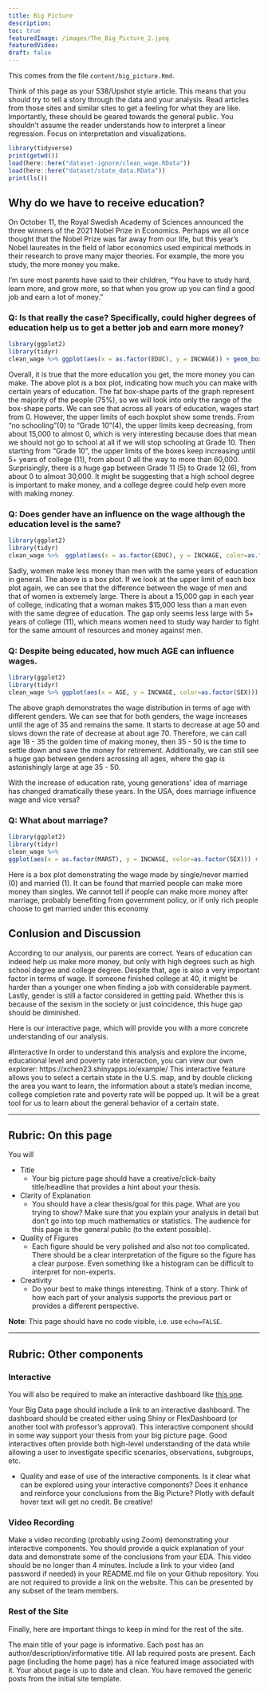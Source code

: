 ```yaml
---
title: Big Picture
description:
toc: true
featuredImage: /images/The_Big_Picture_2.jpeg
featuredVideo:
draft: false
---
```


This comes from the file `content/big_picture.Rmd`.

Think of this page as your 538/Upshot style article. This means that you should try to tell a story through the data and your analysis. Read articles from those sites and similar sites to get a feeling for what they are like. Importantly, these should be geared towards the general public. You shouldn't assume the reader understands how to interpret a linear regression. Focus on interpretation and visualizations.

```r
library(tidyverse)
print(getwd())
load(here::here("dataset-ignore/clean_wage.RData"))
load(here::here("dataset/state_data.RData"))
print(ls())
```

## Why do we have to receive education? 

On October 11, the Royal Swedish Academy of Sciences announced the three winners of the 2021 Nobel Prize in Economics. Perhaps we all once thought that the Nobel Prize was far away from our life, but this year's Nobel laureates in the field of labor economics used empirical methods in their research to prove many major theories. For example, the more you study, the more money you make.

I'm sure most parents have said to their children, "You have to study hard, learn more, and grow more, so that when you grow up you can find a good job and earn a lot of money."

### Q: Is that really the case? Specifically, could higher degrees of education help us to get a better job and earn more money?

```r
library(ggplot2)
library(tidyr)
clean_wage %>% ggplot(aes(x = as.factor(EDUC), y = INCWAGE)) + geom_boxplot()

```

Overall, it is true that the more education you get, the more money you can make. The above plot is a box plot, indicating how much you can make with certain years of education. The fat box-shape parts of the graph represent the majority of the people (75%), so we will look into only the range of the box-shape parts. We can see that across all years of education, wages start from 0. However, the upper limits of each boxplot show some trends. From  “no schooling”(0) to  “Grade 10”(4), the upper limits keep decreasing, from about 15,000 to almost 0, which is very interesting because does that mean we should not go to school at all if we will stop schooling at Grade 10. Then starting from “Grade 10”, the upper limits of the boxes keep increasing until 5+ years of college (11), from about 0 all the way to more than 60,000. Surprisingly, there is a huge gap between Grade 11 (5) to Grade 12 (6), from about 0 to almost 30,000. It might be suggesting that a high school degree is important to make money, and a college degree could help even more with making money.

### Q: Does gender have an influence on the wage although the education level is the same?

```r
library(ggplot2)
library(tidyr)
clean_wage %>%  ggplot(aes(x = as.factor(EDUC), y = INCWAGE, color=as.factor(SEX))) + geom_boxplot(outlier.shape = NA)

```

Sadly, women make less money than men with the same years of education in general. The above is a box plot. If we look at the upper limit of each box plot again, we can see that the difference between the wage of men and that of women is extremely large. There is about a 15,000 gap in each year of college, indicating that a woman makes $15,000 less than a man even with the same degree of education. The gap only seems less large with 5+ years of college (11), which means women need to study way harder to fight for the same amount of resources and money against men. 

### Q: Despite being educated, how much AGE can influence wages. 

```r
library(ggplot2)
library(tidyr)
clean_wage %>% ggplot(aes(x = AGE, y = INCWAGE, color=as.factor(SEX))) + geom_smooth()
```

The above graph demonstrates the wage distribution in terms of age with different genders. We can see that for both genders, the wage increases until the age of 35 and remains the same. It starts to decrease at age 50 and slows down the rate of decrease at about age 70. Therefore, we can call age 18 - 35 the golden time of making money, then 35 - 50 is the time to settle down and save the money for retirement. Additionally, we can still see a huge gap between genders acrossing all ages, where the gap is astonishingly large at age 35 - 50. 

With the increase of education rate, young generations’ idea of marriage has changed dramatically these years. In the USA, does marriage influence wage and vice versa? 

### Q: What about marriage?

```r
library(ggplot2)
library(tidyr)
clean_wage %>%
ggplot(aes(x = as.factor(MARST), y = INCWAGE, color=as.factor(SEX))) + geom_boxplot() + labs(title="Marital Status vs. Wage", x="Marital Status", y="Wage")
```

Here is a box plot demonstrating the wage made by single/never married (0) and married (1). It can be found that married people can make more money than singles. We cannot tell if people can make more money after marriage, probably benefiting from government policy, or if only rich people choose to get married under this economy

## Conlusion and Discussion
According to our analysis, our parents are correct. Years of education can indeed help us make more money, but only with high degrees such as high school degree and college degree. Despite that, age is also a very important factor in terms of wage. If someone finished college at 40, it might be harder than a younger one when finding a job with considerable payment. Lastly, gender is still a factor considered in getting paid. Whether this is because of the sexism in the society or just coincidence, this huge gap should be diminished. 

Here is our interactive page, which will provide you with a more concrete understanding of our analysis.

#Interactive
In order to understand this analysis and explore the income, educational level and poverty rate interaction, you can view our own explorer: https://xchen23.shinyapps.io/example/
This interactive feature allows you to select a certain state in the U.S. map, and by double clicking the area you want to learn, the information about a state's median income, college completion rate and poverty rate will be popped up. It will be a great tool for us to learn about the general behavior of a certain state. 

---

## Rubric: On this page

You will



* Title
  * Your big picture page should have a creative/click-baity title/headline that provides a hint about your thesis.
* Clarity of Explanation
  * You should have a clear thesis/goal for this page. What are you trying to show? Make sure that you explain your analysis in detail but don't go into top much mathematics or statistics. The audience for this page is the general public (to the extent possible).
* Quality of Figures
  * Each figure should be very polished and also not too complicated. There should be a clear interpretation of the figure so the figure has a clear purpose. Even something like a histogram can be difficult to interpret for non-experts.
* Creativity
  * Do your best to make things interesting. Think of a story. Think of how each part of your analysis supports the previous part or provides a different perspective.
  
**Note**: This page should have no code visible, i.e. use `echo=FALSE`.  

---

## Rubric: Other components

### Interactive

You will also be required to make an interactive dashboard like [this one](/flex/flex.html).

Your Big Data page should include a link to an interactive dashboard. The dashboard should be created either using Shiny or FlexDashboard (or another tool with professor's approval). This interactive component should in some way support your thesis from your big picture page. Good interactives often provide both high-level understanding of the data while allowing a user to investigate specific scenarios, observations, subgroups, etc.

* Quality and ease of use of the interactive components.
Is it clear what can be explored using your interactive components?
Does it enhance and reinforce your conclusions from the Big Picture?
Plotly with default hover text will get no credit. Be creative!


### Video Recording

Make a video recording (probably using Zoom) demonstrating your interactive components.
You should provide a quick explanation of your data and demonstrate some of the conclusions from your EDA.
This video should be no longer than 4 minutes.
Include a link to your video (and password if needed) in your README.md file on your Github repository. You are not required to provide a link on the website.
This can be presented by any subset of the team members.


### Rest of the Site

Finally, here are important things to keep in mind for the rest of the site. 

The main title of your page is informative.
Each post has an author/description/informative title.
All lab required posts are present.
Each page (including the home page) has a nice featured image associated with it.
Your about page is up to date and clean.
You have removed the generic posts from the initial site template.
